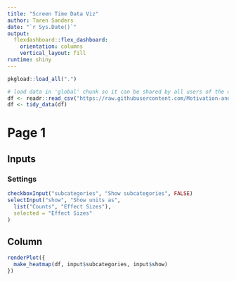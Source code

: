 ```yaml
---
title: "Screen Time Data Viz"
author: Taren Sanders
date: "`r Sys.Date()`"
output: 
  flexdashboard::flex_dashboard:
    orientation: columns
    vertical_layout: fill
runtime: shiny
---
```


```r
pkgload::load_all(".")
```

```r
# load data in 'global' chunk so it can be shared by all users of the dashboard
df <- readr::read_csv("https://raw.githubusercontent.com/Motivation-and-Behaviour/screen_umbrella/main/supplementary_files/Supplementary%20File%202%20-%20Complete%20Effects%20Data.csv") # nolint
df <- tidy_data(df)
```

Page 1
===============================================================================

Inputs {.sidebar data-width=300}
-----------------------------------------------------------------------

### Settings

```r
checkboxInput("subcategories", "Show subcategories", FALSE)
selectInput("show", "Show units as",
  list("Counts", "Effect Sizes"),
  selected = "Effect Sizes"
)
```


Column {data-width=700}
-----------------------------------------------------------------------

```r
renderPlot({
  make_heatmap(df, input$subcategories, input$show)
})
```